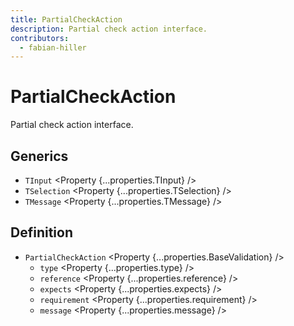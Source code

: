 ```yaml
---
title: PartialCheckAction
description: Partial check action interface.
contributors:
  - fabian-hiller
---
```



# PartialCheckAction

Partial check action interface.

## Generics

- `TInput` <Property {...properties.TInput} />
- `TSelection` <Property {...properties.TSelection} />
- `TMessage` <Property {...properties.TMessage} />

## Definition

- `PartialCheckAction` <Property {...properties.BaseValidation} />
  - `type` <Property {...properties.type} />
  - `reference` <Property {...properties.reference} />
  - `expects` <Property {...properties.expects} />
  - `requirement` <Property {...properties.requirement} />
  - `message` <Property {...properties.message} />
